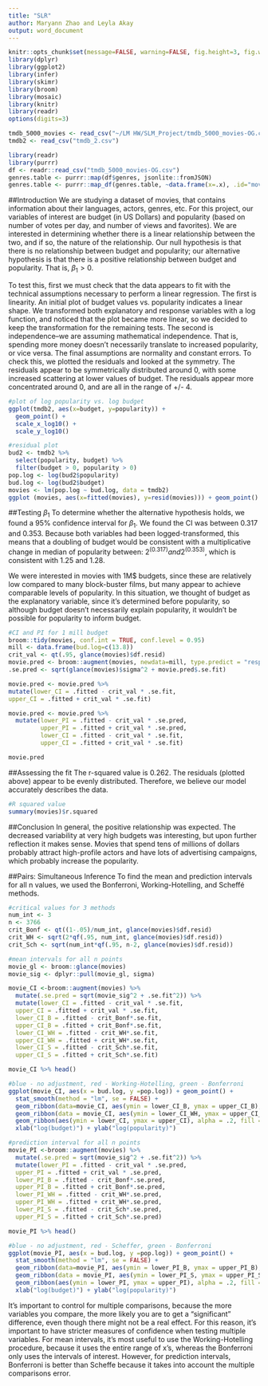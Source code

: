 ```yaml
---
title: "SLR"
author: Maryann Zhao and Leyla Akay
output: word_document
---
```


```r
knitr::opts_chunk$set(message=FALSE, warning=FALSE, fig.height=3, fig.width=5, fig.align = "center")
library(dplyr)
library(ggplot2)
library(infer)
library(skimr)
library(broom)
library(mosaic)
library(knitr)
library(readr)
options(digits=3)
```

```r
tmdb_5000_movies <- read_csv("~/LM HW/SLM_Project/tmdb_5000_movies-OG.csv")
tmdb2 <- read_csv("tmdb_2.csv")

library(readr)
library(purrr)
df <- readr::read_csv("tmdb_5000_movies-OG.csv")
genres.table <- purrr::map(df$genres, jsonlite::fromJSON)
genres.table <- purrr::map_df(genres.table, ~data.frame(x=.x), .id="movieID")
```
##Introduction
We are studying a dataset of movies, that contains information about their languages, actors, genres, etc. For this project, our variables of interest are budget (in US Dollars) and popularity (based on number of votes per day, and number of views and favorites). We are interested in determining whether there is a linear relationship between the two, and if so, the nature of the relationship. Our null hypothesis is that there is no relationship between budget and popularity; our alternative hypothesis is that there is a positive relationship between budget and popularity. That is, $\beta_1 > 0$. 

To test this, first we must check that the data appears to fit with the technical assumptions necessary to perform a linear regression. The first is linearity. An initial plot of budget values vs. popularity indicates a linear shape. We transformed both explanatory and response variables with a log function, and noticed that the plot became more linear, so we decided to keep the transformation for the remaining tests. The second is independence--we are assuming mathematical independence. That is, spending more money doesn't necessarily translate to increased popularity, or vice versa. The final assumptions are normality and constant errors. To check this, we plotted the residuals and looked at the symmetry. The residuals appear to be symmetrically distributed around 0, with some increased scattering at lower values of budget. The residuals appear more concentrated around 0, and are all in the range of +/- 4.  

```r
#plot of log popularity vs. log budget
ggplot(tmdb2, aes(x=budget, y=popularity)) +
  geom_point() +
  scale_x_log10() +
  scale_y_log10()

#residual plot
bud2 <- tmdb2 %>% 
  select(popularity, budget) %>%
  filter(budget > 0, popularity > 0)
pop.log <- log(bud2$popularity)
bud.log <- log(bud2$budget)
movies <- lm(pop.log ~ bud.log, data = tmdb2)
ggplot (movies, aes(x=fitted(movies), y=resid(movies))) + geom_point()
```
##Testing $\beta_1$
To determine whether the alternative hypothesis holds, we found a 95% confidence interval for $\beta_1$. We found the CI was between 0.317 and 0.353. Because both variables had been logged-transformed, this means that a doubling of budget would be consistent with a multiplicative change in median of popularity between:
$2^(0.317) and 2^(0.353)$, which is consistent with 1.25 and 1.28. 

We were interested in movies with 1M$ budgets, since these are relatively low compared to many block-buster films, but many appear to achieve comparable levels of popularity. In this situation, we thought of budget as the explanatory variable, since it's determined before popularity, so although budget doesn't necessarily explain popularity, it wouldn't be possible for popularity to inform budget. 

```r
#CI and PI for 1 mill budget
broom::tidy(movies, conf.int = TRUE, conf.level = 0.95)
mill <- data.frame(bud.log=c(13.8))
crit_val <- qt(.95, glance(movies)$df.resid)
movie.pred <- broom::augment(movies, newdata=mill, type.predict = "response")
.se.pred <- sqrt(glance(movies)$sigma^2 + movie.pred$.se.fit)

movie.pred <- movie.pred %>%
mutate(lower_CI = .fitted - crit_val * .se.fit,
upper_CI = .fitted + crit_val * .se.fit)

movie.pred <- movie.pred %>%
  mutate(lower_PI = .fitted - crit_val * .se.pred,
         upper_PI = .fitted + crit_val * .se.pred, 
         lower_CI = .fitted - crit_val * .se.fit, 
         upper_CI = .fitted + crit_val * .se.fit)

movie.pred
```

##Assessing the fit
The r-squared value is 0.262. The residuals (plotted above) appear to be evenly distributed. Therefore, we believe our model accurately describes the data. 

```r
#R squared value
summary(movies)$r.squared
```

##Conclusion
In general, the positive relationship was expected. The decreased variability at very high budgets was interesting, but upon further reflection it makes sense. Movies that spend tens of millions of dollars probably attract high-profile actors and have lots of advertising campaigns, which probably increase the popularity. 

##Pairs: Simultaneous Inference
To find the mean and prediction intervals for all n values, we used the Bonferroni, Working-Hotelling, and Scheffé methods. 

```r
#critical values for 3 methods
num_int <- 3
n <- 3766
crit_Bonf <- qt((1-.05)/num_int, glance(movies)$df.resid)
crit_WH <- sqrt(2*qf(.95, num_int, glance(movies)$df.resid))
crit_Sch <- sqrt(num_int*qf(.95, n-2, glance(movies)$df.resid))

#mean intervals for all n points
movie_gl <- broom::glance(movies)
movie_sig <- dplyr::pull(movie_gl, sigma)

movie_CI <-broom::augment(movies) %>%
  mutate(.se.pred = sqrt(movie_sig^2 + .se.fit^2)) %>%
  mutate(lower_CI = .fitted - crit_val * .se.fit,
  upper_CI = .fitted + crit_val * .se.fit, 
  lower_CI_B = .fitted - crit_Bonf*.se.fit,
  upper_CI_B = .fitted + crit_Bonf*.se.fit, 
  lower_CI_WH = .fitted - crit_WH*.se.fit,
  upper_CI_WH = .fitted + crit_WH*.se.fit,
  lower_CI_S = .fitted - crit_Sch*.se.fit,
  upper_CI_S = .fitted + crit_Sch*.se.fit)

movie_CI %>% head()

#blue - no adjustment, red - Working-Hotelling, green - Bonferroni
ggplot(movie_CI, aes(x = bud.log, y =pop.log)) + geom_point() +
  stat_smooth(method = "lm", se = FALSE) +
  geom_ribbon(data=movie_CI, aes(ymin = lower_CI_B, ymax = upper_CI_B), alpha = .2, fill = "green") +
  geom_ribbon(data = movie_CI, aes(ymin = lower_CI_WH, ymax = upper_CI_WH), alpha = .2, fill = "red") +
  geom_ribbon(aes(ymin = lower_CI, ymax = upper_CI), alpha = .2, fill = "blue") +
  xlab("log(budget)") + ylab("log(popularity)")

#prediction interval for all n points
movie_PI <-broom::augment(movies) %>%
  mutate(.se.pred = sqrt(movie_sig^2 + .se.fit^2)) %>%
  mutate(lower_PI = .fitted - crit_val * .se.pred,
  upper_PI = .fitted + crit_val * .se.pred, 
  lower_PI_B = .fitted - crit_Bonf*.se.pred,
  upper_PI_B = .fitted + crit_Bonf*.se.pred, 
  lower_PI_WH = .fitted - crit_WH*.se.pred,
  upper_PI_WH = .fitted + crit_WH*.se.pred,
  lower_PI_S = .fitted - crit_Sch*.se.pred,
  upper_PI_S = .fitted + crit_Sch*.se.pred)

movie_PI %>% head()

#blue - no adjustment, red - Scheffer, green - Bonferroni
ggplot(movie_PI, aes(x = bud.log, y =pop.log)) + geom_point() +
  stat_smooth(method = "lm", se = FALSE) +
  geom_ribbon(data=movie_PI, aes(ymin = lower_PI_B, ymax = upper_PI_B), alpha = .2, fill = "green") +
  geom_ribbon(data = movie_PI, aes(ymin = lower_PI_S, ymax = upper_PI_S), alpha = .2, fill = "red") +
  geom_ribbon(aes(ymin = lower_PI, ymax = upper_PI), alpha = .2, fill = "blue") +
  xlab("log(budget)") + ylab("log(popularity)")

```


It's important to control for multiple comparisons, because the more variables you compare, the more likely you are to get a "significant" difference, even though there might not be a real effect. For this reason, it's important to have stricter measures of confidence when testing multiple variables. For mean intervals, it's most useful to use the Working-Hotelling procedure, because it uses the entire range of x's, whereas the Bonferroni only uses the intervals of interest. However, for prediction intervals, Bonferroni is better than Scheffe because it takes into account the multiple comparisons error. 


